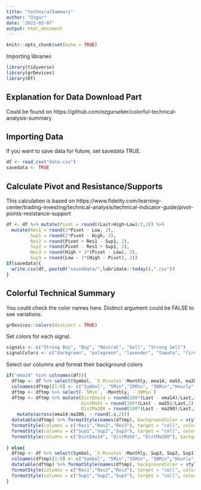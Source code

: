 ```yaml
---
title: "technicalSummary"
author: "Ozgur"
date: '2023-03-07'
output: html_document
---
```


```r
knitr::opts_chunk$set(echo = TRUE)
```

Importing libraries
```r
library(tidyverse)
library(grDevices)
library(DT)
```

## Explanation for Data Download Part

Could be found on https://github.com/ozgurseker/colorful-technical-analysis-summary


## Importing Data 
If you want to save data for future, set savedata TRUE. 
```r
df <- read_csv("data.csv")
savedata <- TRUE
```

## Calculate Pivot and Resistance/Supports
This calculation is based on https://www.fidelity.com/learning-center/trading-investing/technical-analysis/technical-indicator-guide/pivot-points-resistance-support

```r
df <- df %>% mutate(Pivot = round((Last+High+Low)/3,2)) %>%
  mutate(Res1 = round(2*Pivot - Low, 2),
         Sup1 = round(2*Pivot - High, 2),
         Res2 = round(Pivot + Res1 - Sup1, 2),
         Sup2 = round(Pivot - Res1 + Sup1, 2),
         Res3 = round(High + 2*(Pivot - Low), 2),
         Sup3 = round(Low - 2*(High - Pivot), 2))
if(savedata){
  write.csv(df, paste0("saveddata/",lubridate::today(),".csv"))
}
```

## Colorful Technical Summary

You could check the color names here. Distinct argument could be FALSE to see variations.
```r
grDevices::colors(distinct = TRUE)
```

Set colors for each signal. 
```r
signals <- c("Strong Buy", "Buy", "Neutral", "Sell", "Strong Sell")
signalColors <- c("darkgreen", "palegreen", "lavender", "tomato", "firebrick")
```

Select our columns and format their background colors 
```r
if("ema14" %in% colnames(df)){
  dftmp <- df %>% select(Symbol, `5 Minutes`:Monthly, ema14, ma55, ma200, Sup3, Sup2, Sup1, Pivot, Res1, Res2, Res3, Last, `Chg. %`)
  colnames(dftmp)[1:9] <- c("Symbol", "5Min","15Min", "30Min","Hourly","5Hours","Daily","Weekly","Monthly")
  dftmp <- dftmp %>% select(-`5Min`, -Monthly, -`30Min`)
  dftmp <- dftmp %>% mutate(DistEma14 = round(100*(Last - ema14)/Last,2),
                            DistMa55 = round(100*(Last - ma55)/Last,2),
                            DistMa200 = round(100*(Last - ma200)/Last,2)) %>% 
    mutate(across(ema14:ma200, ~ round(.x,2)))
  datatable(dftmp) %>% formatStyle(names(dftmp), backgroundColor = styleEqual(signals, signalColors)) %>%
  formatStyle(columns = c("Res1","Res2","Res3"), target = "cell", color = "red") %>% 
  formatStyle(columns = c("Sup1","Sup2","Sup3"), target = "cell", color = "green") %>%
  formatStyle(columns = c("DistEma14", "DistMa55", "DistMa200"), backgroundColor = styleInterval(c(0), c("tomato", "palegreen")))
  
} else{
  dftmp <- df %>% select(Symbol, `5 Minutes`:Monthly, Sup3, Sup2, Sup1, Pivot, Res1, Res2, Res3, Last, `Chg. %`)
  colnames(dftmp)[1:9] <- c("Symbol", "5Min","15Min", "30Min","Hourly","5Hours","Daily","Weekly","Monthly")
  datatable(dftmp) %>% formatStyle(names(dftmp), backgroundColor = styleEqual(signals, signalColors)) %>%
  formatStyle(columns = c("Res1","Res2","Res3"), target = "cell", color = "red") %>% 
  formatStyle(columns = c("Sup1","Sup2","Sup3"), target = "cell", color = "green")
}


```
